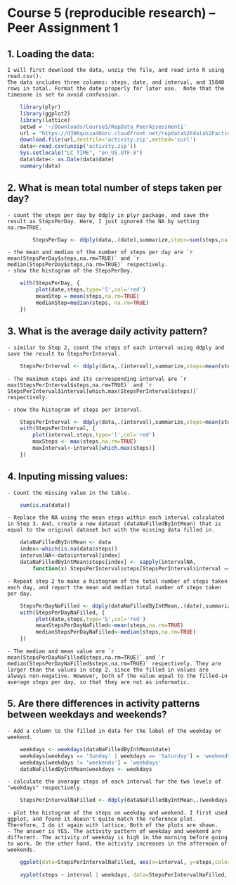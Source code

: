 Course 5 (reproducible research) -- Peer Assignment 1
========================================================
## 1. Loading the data: 
    I will first download the data, unzip the file, and read into R using read.csv(). 
    The data includes three columns: steps, date, and interval, and 15840 rows in total. Format the date properly for later use.  Note that the timezone is set to avoid confussion. 
    
```r
    library(plyr)
    library(ggplot2)
    library(lattice)
    setwd = '~/Downloads/Course5/RepData_PeerAssessment1'
    url = "https://d396qusza40orc.cloudfront.net/repdata%2Fdata%2Factivity.zip"
    download.file(url,destfile='activity.zip',method='curl')
    data<-read.csv(unzip('activity.zip'))
    Sys.setlocale("LC_TIME", "en_US.UTF-8")
    data$date<- as.Date(data$date)
    summary(data)
```

## 2. What is mean total number of steps taken per day?
    - count the steps per day by ddply in plyr package, and save the result as StepsPerDay. Here, I just ignored the NA by setting na.rm=TRUE. 

```r
        StepsPerDay <- ddply(data,.(date),summarize,steps=sum(steps,na.rm=TRUE))
```

    - the mean and median of the number of steps per day are `r mean(StepsPerDay$steps,na.rm=TRUE)` and `r median(StepsPerDay$steps,na.rm=TRUE)` respectively.
    - show the histogram of the StepsPerDay.
```r
    with(StepsPerDay, {
         plot(date,steps,type='S',col='red')
         meanStep = mean(steps,na.rm=TRUE)
         medianStep=median(steps, na.rm=TRUE)
    })
```


## 3. What is the average daily activity pattern?
    - similar to Step 2, count the steps of each interval using ddply and save the result to StepsPerInterval.
```r
    StepsPerInterval <- ddply(data,.(interval),summarize,steps=mean(steps,na.rm=TRUE))
```
    - The maximum steps and its corresponding interval are `r max(StepsPerInterval$steps,na.rm=TRUE)` and `r StepsPerInterval$interval[which.max(StepsPerInterval$steps)]` respectively.

    - show the histogram of steps per interval.
```r
    StepsPerInterval <- ddply(data,.(interval),summarize,steps=mean(steps,na.rm=TRUE))
    with(StepsPerInterval, {
        plot(interval,steps,type='l',col='red')
        maxSteps <- max(steps,na.rm=TRUE)
        maxInterval<-interval[which.max(steps)]    
    })
```

## 4. Inputing missing values:
    - Count the missing value in the table.
```r
    sum(is.na(data))
```
    - Replace the NA using the mean steps within each interval calculated in Step 3. And, create a new dataset (dataNaFilledByIntMean) that is equal to the original dataset but with the missing data filled in. 
    
```r
    dataNaFilledByIntMean <- data
    index<-which(is.na(data$steps))
    intervalNA<-data$interval[index]
    dataNaFilledByIntMean$steps[index] <- sapply(intervalNA,
        function(x) StepsPerInterval$steps[StepsPerInterval$interval == x])
```

    - Repeat step 2 to make a histogram of the total number of steps taken each day, and report the mean and median total number of steps taken per day. 
```r
    StepsPerDayNaFilled <- ddply(dataNaFilledByIntMean,.(date),summarize,steps=sum(steps))
    with(StepsPerDayNaFilled, {
         plot(date,steps,type='S',col='red')
         meanStepsPerDayNaFilled<-mean(steps,na.rm=TRUE)
         medianStepsPerDayNaFilled<-median(steps,na.rm=TRUE)
    })
```

    - The median and mean value are `r mean(StepsPerDayNaFilled$steps,na.rm=TRUE)` and `r median(StepsPerDayNaFilled$steps,na.rm=TRUE)` respectively. They are larger than the values in step 2, since the filled in values are always non-negative. However, both of the value equal to the filled-in average steps per day, so that they are not as informatic. 

## 5. Are there differences in activity patterns between weekdays and weekends?
    - Add a column to the filled in data for the label of the weekday or weekend. 
```r
    weekdays <- weekdays(dataNaFilledByIntMean$date)
    weekdays[weekdays == 'Sunday' | weekdays == 'Saturday'] = 'weekends'
    weekdays[weekdays != 'weekends'] = 'weekdays'
    dataNaFilledByIntMean$weekdays <- weekdays
```

    - calculate the average steps of each interval for the two levels of "weekdays" respectively.
    
```r
    StepsPerIntervalNaFilled <- ddply(dataNaFilledByIntMean,.(weekdays,interval),summarize,steps=mean(steps,na.rm=TRUE))
```

    - plot the histogram of the steps on weekday and weekend. I first used ggplot, and found it doesn't quite match the reference plot. Therefore, I do it again with lattice. Both of the plots are shown. 
    - The answer is YES. The activity pattern of weekday and weekend are different. The activity of weekday is high in the morning before going to work. On the other hand, the activity increases in the afternoon of weekends. 
    
    
```r
    ggplot(data=StepsPerIntervalNaFilled, aes(x=interval, y=steps,color=weekdays))+geom_line() + ylab('number of steps')

    xyplot(steps ~ interval | weekdays, data=StepsPerIntervalNaFilled, layout=c(1,2),type='l',ylab='number of steps')
```

